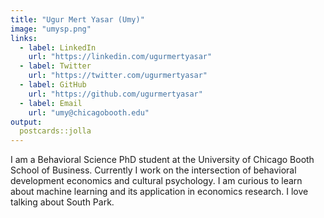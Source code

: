 ```yaml
---
title: "Ugur Mert Yasar (Umy)"
image: "umysp.png"
links:
  - label: LinkedIn
    url: "https://linkedin.com/ugurmertyasar"
  - label: Twitter
    url: "https://twitter.com/ugurmertyasar"
  - label: GitHub
    url: "https://github.com/ugurmertyasar"
  - label: Email
    url: "umy@chicagobooth.edu"
output:
  postcards::jolla
---
```

 
I am a Behavioral Science PhD student at the University of Chicago Booth School of Business. 
Currently I work on the intersection of behavioral development economics and cultural psychology. 
I am curious to learn about machine learning and its application in economics research. I love talking about South Park.
